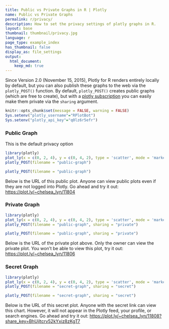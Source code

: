 ```yaml
---
title: Public vs Private Graphs in R | Plotly
name: Public vs Private Graphs
permalink: r/privacy/
description: How to set the privacy settings of plotly graphs in R.
layout: base
thumbnail: thumbnail/privacy.jpg
language: r
page_type: example_index
has_thumbnail: false
display_as: file_settings
output:
  html_document:
    keep_md: true
---
```


Since Version 2.0 (November 15, 2015), Plotly for R renders entirely locally by default, but you can also publish these graphs to the web via the `plotly_POST()` function. By default, `plotly_POST()` creates public graphs (which are free to create), but with a [plotly subscription](https://plot.ly/products/cloud/) you can easily make them private via the `sharing` argument.


```r
knitr::opts_chunk$set(message = FALSE, warning = FALSE)
Sys.setenv("plotly_username"="RPlotBot")
Sys.setenv("plotly_api_key"="q0lz6r5efr")
```

### Public Graph
This is the default privacy option

```r
library(plotly)
plot_ly(x = c(0, 2, 4), y = c(0, 4, 2), type = 'scatter', mode = 'markers')
plotly_POST(filename = "public-graph")
```

```r
plotly_POST(filename = "public-graph")
```

Below is the URL of this public plot. Anyone can view public plots even if they are not logged into Plotly. Go ahead and try it out:
[https://plot.ly/~chelsea_lyn/11804](https://plot.ly/~chelsea_lyn/11804)

### Private Graph
```r
library(plotly)
plot_ly(x = c(0, 2, 4), y = c(0, 4, 2), type = 'scatter', mode = 'markers')
plotly_POST(filename = "public-graph", sharing = "private")
```

```r
plotly_POST(filename = "public-graph", sharing = "private")
```

Below is the URL of the private plot above. Only the owner can view the private plot. You won't be able to view this plot, try it out:
[https://plot.ly/~chelsea_lyn/11806](https://plot.ly/~chelsea_lyn/11806)


### Secret Graph
```r
library(plotly)
plot_ly(x = c(0, 2, 4), y = c(0, 4, 2), type = 'scatter', mode = 'markers')
plotly_POST(filename = "secret-graph", sharing = "secret")
```

```r
plotly_POST(filename = "secret-graph", sharing = "secret")
```

Below is the URL of this secret plot. Anyone with the secret link can view this chart. However, it will not appear in the Plotly feed, your profile, or search engines. Go ahead and try it out:
[https://plot.ly/~chelsea_lyn/11808?share_key=BhUjltcrv52kYxiz8zKgT7](https://plot.ly/~chelsea_lyn/11808?share_key=BhUjltcrv52kYxiz8zKgT7)
